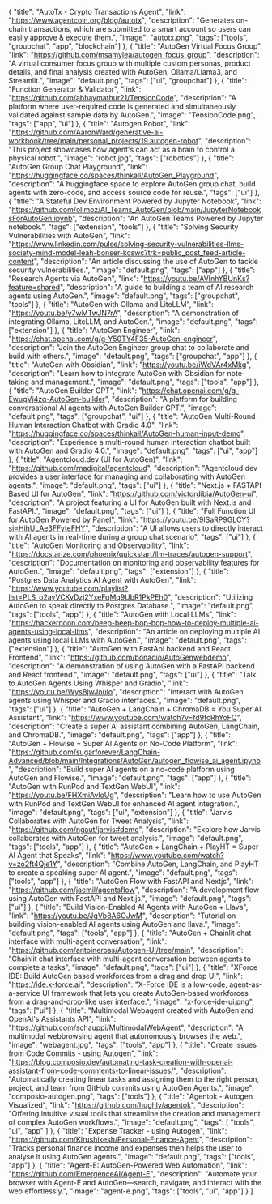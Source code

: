   {
    "title": "AutoTx - Crypto Transactions Agent",
    "link": "https://www.agentcoin.org/blog/autotx",
    "description": "Generates on-chain transactions, which are submitted to a smart account so users can easily approve & execute them.",
    "image": "autotx.png",
    "tags": ["tools", "groupchat", "app", "blockchain"]
  },
  {
    "title": "AutoGen Virtual Focus Group",
    "link": "https://github.com/msamylea/autogen_focus_group",
    "description": "A virtual consumer focus group with multiple custom personas, product details, and final analysis created with AutoGen, Ollama/Llama3, and Streamlit.",
    "image": "default.png",
    "tags": ["ui", "groupchat"]
  },
  {
    "title": "Function Generator & Validator",
    "link": "https://github.com/abhaymathur21/TensionCode",
    "description": "A platform where user-required code is generated and simultaneously validated against sample data by AutoGen.",
    "image": "TensionCode.png",
    "tags": ["app", "ui"]
  },
  {
    "title": "Autogen Robot",
    "link": "https://github.com/AaronWard/generative-ai-workbook/tree/main/personal_projects/19.autogen-robot",
    "description": "This project showcases how agent's can act as a brain to control a physical robot.",
    "image": "robot.jpg",
    "tags": ["robotics"]
  },
  {
    "title": "AutoGen Group Chat Playground",
    "link": "https://huggingface.co/spaces/thinkall/AutoGen_Playground",
    "description": "A huggingface space to explore AutoGen group chat, build agents with zero-code, and access source code for reuse.",
    "tags": ["ui"]
  },
  {
    "title": "A Stateful Dev Environment Powered by Jupyter Notebook",
    "link": "https://github.com/olimoz/AI_Teams_AutoGen/blob/main/JupyterNotebooksForAutoGen.ipynb",
    "description": "An AutoGen Teams Powered by Jupyter notebook.",
    "tags": ["extension", "tools"]
  },
  {
    "title": "Solving Security Vulnerabilities with AutoGen",
    "link": "https://www.linkedin.com/pulse/solving-security-vulnerabilities-llms-society-mind-model-leah-bonser-kcswc?trk=public_post_feed-article-content",
    "description": "An article discussing the use of AutoGen to tackle security vulnerabilities.",
    "image": "default.png",
    "tags": ["app"]
  },
  {
    "title": "Research Agents via AutoGen",
    "link": "https://youtu.be/AVInhYBUnKs?feature=shared",
    "description": "A guide to building a team of AI research agents using AutoGen.",
    "image": "default.png",
    "tags": ["groupchat", "tools"]
  },
  {
    "title": "AutoGen with Ollama and LiteLLM",
    "link": "https://youtu.be/y7wMTwJN7rA",
    "description": "A demonstration of integrating Ollama, LiteLLM, and AutoGen.",
    "image": "default.png",
    "tags": ["extension"]
  },
  {
    "title": "AutoGen Engineer",
    "link": "https://chat.openai.com/g/g-Y50TY4F35-AutoGen-engineer",
    "description": "Join the AutoGen Engineer group chat to collaborate and build with others.",
    "image": "default.png",
    "tags": ["groupchat", "app"]
  },
  {
    "title": "AutoGen with Obsidian",
    "link": "https://youtu.be/iWdVAr4xMkg",
    "description": "Learn how to integrate AutoGen with Obsidian for note-taking and management.",
    "image": "default.png",
    "tags": ["tools", "app"]
  },
  {
    "title": "AutoGen Builder GPT",
    "link": "https://chat.openai.com/g/g-EwugVj4zq-AutoGen-builder",
    "description": "A platform for building conversational AI agents with AutoGen Builder GPT.",
    "image": "default.png",
    "tags": ["groupchat", "ui"]
  },
  {
    "title": "AutoGen Multi-Round Human Interaction Chatbot with Gradio 4.0",
    "link": "https://huggingface.co/spaces/thinkall/AutoGen-human-input-demo",
    "description": "Experience a multi-round human interaction chatbot built with AutoGen and Gradio 4.0.",
    "image": "default.png",
    "tags": ["ui", "app"]
  },
  {
    "title": "Agentcloud.dev (UI for AutoGen)",
    "link": "https://github.com/rnadigital/agentcloud",
    "description": "Agentcloud.dev provides a user interface for managing and collaborating with AutoGen agents.",
    "image": "default.png",
    "tags": ["ui"]
  },
  {
    "title": "Next.js + FASTAPI Based UI for AutoGen",
    "link": "https://github.com/victordibia/AutoGen-ui",
    "description": "A project featuring a UI for AutoGen built with Next.js and FastAPI.",
    "image": "default.png",
    "tags": ["ui"]
  },
  {
    "title": "Full Function UI for AutoGen Powered by Panel",
    "link": "https://youtu.be/9lSaRP9GLCY?si=HihULAe3FFyteFHY",
    "description": "A UI allows users to directly interact with AI agents in real-time during a group chat scenario",
    "tags": ["ui"]
  },
  {
    "title": "AutoGen Monitoring and Observability",
    "link": "https://docs.arize.com/phoenix/quickstart/llm-traces/autogen-support",
    "description": "Documentation on monitoring and observability features for AutoGen.",
    "image": "default.png",
    "tags": ["extension"]
  },
  {
    "title": "Postgres Data Analytics AI Agent with AutoGen",
    "link": "https://www.youtube.com/playlist?list=PLS_o2ayVCKvDzj2YxeFqMq9UbR1PkPEh0",
    "description": "Utilizing AutoGen to speak directly to Postgres Database.",
    "image": "default.png",
    "tags": ["tools", "app"]
  },
  {
    "title": "AutoGen with Local LLMs",
    "link": "https://hackernoon.com/beep-beep-bop-bop-how-to-deploy-multiple-ai-agents-using-local-llms",
    "description": "An article on deploying multiple AI agents using local LLMs with AutoGen.",
    "image": "default.png",
    "tags": ["extension"]
  },
  {
    "title": "AutoGen with FastApi backend and React Frontend",
    "link": "https://github.com/bonadio/AutoGenwebdemo",
    "description": "A demonstration of using AutoGen with a FastAPI backend and React frontend.",
    "image": "default.png",
    "tags": ["ui"]
  },
  {
    "title": "Talk to AutoGen Agents Using Whisper and Gradio",
    "link": "https://youtu.be/WysBjwJoulo",
    "description": "Interact with AutoGen agents using Whisper and Gradio interfaces.",
    "image": "default.png",
    "tags": ["ui"]
  },
  {
    "title": "AutoGen + LangChain + ChromaDB = You Super AI Assistant",
    "link": "https://www.youtube.com/watch?v=fd9fcRhYoFQ",
    "description": "Create a super AI assistant combining AutoGen, LangChain, and ChromaDB.",
    "image": "default.png",
    "tags": ["app"]
  },
  {
    "title": "AutoGen + Flowise = Super AI Agents on No-Code Platform",
    "link": "https://github.com/sugarforever/LangChain-Advanced/blob/main/Integrations/AutoGen/autogen_flowise_ai_agent.ipynb",
    "description": "Build super AI agents on a no-code platform using AutoGen and Flowise.",
    "image": "default.png",
    "tags": ["app"]
  },
  {
    "title": "AutoGen with RunPod and TextGen WebUI",
    "link": "https://youtu.be/FHXmiAvloUg",
    "description": "Learn how to use AutoGen with RunPod and TextGen WebUI for enhanced AI agent integration.",
    "image": "default.png",
    "tags": ["ui", "extension"]
  },
  {
    "title": "Jarvis Collaborates with AutoGen for Tweet Analysis",
    "link": "https://github.com/ngaut/jarvis#demo",
    "description": "Explore how Jarvis collaborates with AutoGen for tweet analysis.",
    "image": "default.png",
    "tags": ["tools", "app"]
  },
  {
    "title": "AutoGen + LangChain + PlayHT = Super AI Agent that Speaks",
    "link": "https://www.youtube.com/watch?v=zo2ft4Qje1Y",
    "description": "Combine AutoGen, LangChain, and PlayHT to create a speaking super AI agent.",
    "image": "default.png",
    "tags": ["tools", "app"]
  },
  {
    "title": "AutoGen Flow with FastAPI and Nextjs",
    "link": "https://github.com/jaemil/agentsflow",
    "description": "A development flow using AutoGen with FastAPI and Next.js.",
    "image": "default.png",
    "tags": ["ui"]
  },
  {
    "title": "Build Vision-Enabled AI Agents with AutoGen + Llava",
    "link": "https://youtu.be/JgVb8A6OJwM",
    "description": "Tutorial on building vision-enabled AI agents using AutoGen and llava.",
    "image": "default.png",
    "tags": ["tools", "app"]
  },
  {
    "title": "AutoGen + Chainlit chat interface with multi-agent conversation",
    "link": "https://github.com/antoineross/Autogen-UI/tree/main",
    "description": "Chainlit chat interface with multi-agent conversation between agents to complete a tasks",
    "image": "default.png",
    "tags": ["ui"]
  },
  {
    "title": "XForce IDE: Build AutoGen based workforces from a drag and drop UI",
    "link": "https://ide.x-force.ai",
    "description": "X-Force IDE is a low-code, agent-as-a-service UI framework that lets you create AutoGen-based workforces from a drag-and-drop-like user interface.",
    "image": "x-force-ide-ui.png",
    "tags": ["ui"]
  },
  {
    "title": "Multimodal Webagent created with AutoGen and OpenAI's Assistants API",
    "link": "https://github.com/schauppi/MultimodalWebAgent",
    "description": "A multimodal webbrowsing agent that autonomously browses the web.",
    "image": "webagent.jpg",
    "tags": ["tools", "app"]
  },
  {
    "title": "Create Issues from Code Commits - using Autogen",
    "link": "https://blog.composio.dev/automating-task-creation-with-openai-assistant-from-code-comments-to-linear-issues/",
    "description": "Automatically creating linear tasks and assigning them to the right person, project, and team from GitHub commits using AutoGen Agents.",
    "image": "composio-autogen.png",
    "tags": ["tools"]
  },
  {
    "title": "Agentok - Autogen Visualized",
    "link": "https://github.com/hughlv/agentok",
    "description": "Offering intuitive visual tools that streamline the creation and management of complex AutoGen workflows.",
    "image": "default.png",
    "tags": [
      "tools", "ui", "app"
    ]
  },
  {
    "title": "Expense Tracker - using Autogen",
    "link": "https://github.com/Kirushikesh/Personal-Finance-Agent",
    "description": "Tracks personal finance income and expenses then helps the user to analyse it using AutoGen agents.",
    "image": "default.png",
    "tags": ["tools", "app"]
  },
  {
    "title": "Agent-E: AutoGen-Powered Web Automation",
    "link": "https://github.com/EmergenceAI/Agent-E",
    "description": "Automate your browser with Agent-E and AutoGen—search, navigate, and interact with the web effortlessly.",
    "image": "agent-e.png",
    "tags": ["tools", "ui", "app"]
  }
]
